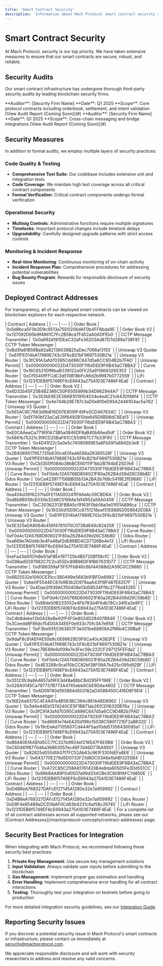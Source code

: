 ```yaml
---
title: 'Smart Contract Security'
description: 'Information about Mach Protocol smart contract security and audits'
---
```


# Smart Contract Security

At Mach Protocol, security is our top priority. We have taken extensive measures to ensure that our smart contracts are secure, robust, and reliable.

## Security Audits

Our smart contract infrastructure has undergone thorough third-party security audits by leading blockchain security firms.

<CardGroup cols={2}>
  <Card
    title="Core Contracts Audit"
    icon="shield-check"
  >
    **Auditor**: [Security Firm Name]  
    **Date**: Q1 2025  
    **Scope**: Core protocol contracts including orderbook, settlement, and intent validation  
    [View Audit Report (Coming Soon)](#)
  </Card>
  <Card
    title="Bridge Integration Audit"
    icon="bridge"
  >
    **Auditor**: [Security Firm Name]  
    **Date**: Q1 2025  
    **Scope**: Cross-chain messaging and bridge integrations  
    [View Audit Report (Coming Soon)](#)
  </Card>
</CardGroup>

## Security Measures

In addition to formal audits, we employ multiple layers of security practices:

### Code Quality & Testing

- **Comprehensive Test Suite**: Our codebase includes extensive unit and integration tests
- **Code Coverage**: We maintain high test coverage across all critical contract components
- **Formal Verification**: Critical contract components undergo formal verification

### Operational Security

- **Multisig Controls**: Administrative functions require multiple signatures
- **Timelocks**: Important protocol changes include timelock delays
- **Upgradability**: Carefully designed upgrade patterns with strict access controls

### Monitoring & Incident Response

- **Real-time Monitoring**: Continuous monitoring of on-chain activity
- **Incident Response Plan**: Comprehensive procedures for addressing potential vulnerabilities
- **Bug Bounty Program**: Rewards for responsible disclosure of security issues

## Deployed Contract Addresses

For transparency, all of our deployed smart contracts can be viewed on blockchain explorers for each respective network.

<AccordionGroup>
  <Accordion title="Ethereum (ETH) - Chain ID: 1">
    | Contract | Address |
    | --- | --- |
    | Order Book | `0x5d8bca5F0b3D9c9513a75D0206dAF0b4FF8bda95` |
    | Order Book V2 | `0x137092D65b9f4861C7Fc2B58cd7Fd52aA0ADFEb0` |
    | CCTP Message Transmitter | `0x0a992d191DEeC32aFe36203Ad87D7d289a738F81` |
    | CCTP Token Messenger | `0xBd3fa81B58Ba92a82136038B25aDec7066af3155` |
    | Uniswap V3 Quoter | `0x61fFE014bA17989E743c5F6cB21bF9697530B21e` |
    | Uniswap V3 Router | `0x3fC91A3afd70395Cd496C647d5a6CC9D4B2b7FAD` |
    | Uniswap Permit2 | `0x000000000022D473030F116dDEE9F6B43aC78BA3` |
    | Curve Router | `0x16C6521Dff6baB339122a0FE25a9116693265353` |
    | Odos Router | `0xCf5540fFFCdC3d510B18bFcA6d2b9987b0772559` |
    | LiFi Router | `0x1231DEB6f5749EF6cE6943a275A1D3E7486F4EaE` |
  </Accordion>

  <Accordion title="Unichain (UNI) - Chain ID: 130">
    | Contract | Address |
    | --- | --- |
    | Order Book V2 | `0x6D32b45F25B4B2386C50F6505999b34D962944A7` |
    | CCTP Message Transmitter | `0x353bE9E2E38AB1D19104534e4edC21c643Df86f4` |
    | CCTP Token Messenger | `0x4e744b28E787c3aD0e810eD65A24461D4ac5a762` |
    | Uniswap V3 Quoter | `0x565AC8C7863d9bB16D07E809fF49Fe5CD467634C` |
    | Uniswap V3 Router | `0xEf740bf23aCaE26f6492B10de645D6B98dC8Eaf3` |
    | Uniswap Permit2 | `0x000000000022D473030F116dDEE9F6B43aC78BA3` |
  </Accordion>

  <Accordion title="Optimism (OPT) - Chain ID: 10">
    | Contract | Address |
    | --- | --- |
    | Order Book | `0xE0CAAeaCa771691A73B5a0846DF8aB40b6Aed5df` |
    | Order Book V2 | `0x5861b75321c3f9CD25BaF61CCE59f87C77b33F90` |
    | CCTP Message Transmitter | `0x4D41f22c5a0e5c74090899E5a8Fb597a8842b3e8` |
    | CCTP Token Messenger | `0x2B4069517957735bE00ceE0fadAE88a26365528f` |
    | Uniswap V3 Quoter | `0x61fFE014bA17989E743c5F6cB21bF9697530B21e` |
    | Uniswap V3 Router | `0xCb1355ff08Ab38bBCE60111F1bb2B784bE25D7e8` |
    | Uniswap Permit2 | `0x000000000022D473030F116dDEE9F6B43aC78BA3` |
    | Curve Router | `0xF0d4c12A5768D806021F80a262B4d39d26C58b8D` |
    | Odos Router | `0xCa423977156BB05b13A2BA3b76Bc5419E2fE9680` |
    | LiFi Router | `0x1231DEB6f5749EF6cE6943a275A1D3E7486F4EaE` |
  </Accordion>

  <Accordion title="Arbitrum (ARB) - Chain ID: 42161">
    | Contract | Address |
    | --- | --- |
    | Order Book | `0xa40Ad3916237fa0FE11A500241fFA6eAc59CBD6A` |
    | Order Book V2 | `0xd8b8B056cE030b32d6C5198Ae1d14952a56A0458` |
    | CCTP Message Transmitter | `0xC30362313FBBA5cf9163F0bb16a0e01f01A896ca` |
    | CCTP Token Messenger | `0x19330d10D9Cc8751218eaf51E8885D058642E08A` |
    | Uniswap V3 Quoter | `0x61fFE014bA17989E743c5F6cB21bF9697530B21e` |
    | Uniswap V3 Router | `0x5E325eDA8064b456f4781070C0738d849c824258` |
    | Uniswap Permit2 | `0x000000000022D473030F116dDEE9F6B43aC78BA3` |
    | Curve Router | `0xF0d4c12A5768D806021F80a262B4d39d26C58b8D` |
    | Odos Router | `0xa669e7A0d4b3e4Fa48af2dE86BD4CD7126Be4e13` |
    | LiFi Router | `0x1231DEB6f5749EF6cE6943a275A1D3E7486F4EaE` |
  </Accordion>
  
  <Accordion title="Avalanche (AVAX) - Chain ID: 43114">
    | Contract | Address |
    | --- | --- |
    | Order Book | `0xeFad3dA107eBe51aFBEe197725b4B5720Bf58cfC` |
    | Order Book V2 | `0xD98ad5D97982C7C2cd55Dc89B96DF9fB67631D77` |
    | CCTP Message Transmitter | `0x8186359aF5F57FbB40c6b14A588d2A59C0C29880` |
    | CCTP Token Messenger | `0x6B25532e1060CE10cc3B0A99e5683b91BFDe6982` |
    | Uniswap V3 Quoter | `0xbe0F5544EC67e9B3b2D979aaA43f18Fd87E6257F` |
    | Uniswap V3 Router | `0x4Dae2f939ACf50408e13d58534Ff8c2776d45265` |
    | Uniswap Permit2 | `0x000000000022D473030F116dDEE9F6B43aC78BA3` |
    | Curve Router | `0xF0d4c12A5768D806021F80a262B4d39d26C58b8D` |
    | Odos Router | `0x88de50B233052e4Fb783d4F6db78Cc34fEa3e9FC` |
    | LiFi Router | `0x1231DEB6f5749EF6cE6943a275A1D3E7486F4EaE` |
  </Accordion>
  
  <Accordion title="Polygon (POL) - Chain ID: 137">
    | Contract | Address |
    | --- | --- |
    | Order Book | `0xC4b8debe12b0A28eBe92fF0F0e8024D28407B846` |
    | Order Book V2 | `0x3Ceedd8F86dcf54D0A34EEF0e933c70fc3A7e958` |
    | CCTP Message Transmitter | `0xF3be9355363857F3e001be68856A2f96b4C39Ba9` |
    | CCTP Token Messenger | `0x9daF8c91AEFAE50b9c0E69629D3F6Ca40cA3B3FE` |
    | Uniswap V3 Quoter | `0x61fFE014bA17989E743c5F6cB21bF9697530B21e` |
    | Uniswap V3 Router | `0xec7BE89e9d109e7e3Fec59c222CF297125FEFda2` |
    | Uniswap Permit2 | `0x000000000022D473030F116dDEE9F6B43aC78BA3` |
    | Curve Router | `0xF0d4c12A5768D806021F80a262B4d39d26C58b8D` |
    | Odos Router | `0x4E3288c9ca110bCC82bf38F09A7b425c095d92Bf` |
    | LiFi Router | `0x1231DEB6f5749EF6cE6943a275A1D3E7486F4EaE` |
  </Accordion>
  
  <Accordion title="Base (BASE) - Chain ID: 8453">
    | Contract | Address |
    | --- | --- |
    | Order Book | `0x35123fc9a8A4657a19FE3d48a88bCBd295FF196E` |
    | Order Book V2 | `0x026A0145Ca797737B773A4745ebb9CbE9DAe4802` |
    | CCTP Message Transmitter | `0xAD09780d193884d503182aD4588450C416D6F9D4` |
    | CCTP Token Messenger | `0x1682Ae6375C4E4A97e4B583BC394c861A46D8962` |
    | Uniswap V3 Quoter | `0x3d4e44Eb1374240CE5F1B871ab261CD16335B76a` |
    | Uniswap V3 Router | `0x3fC91A3afd70395Cd496C647d5a6CC9D4B2b7FAD` |
    | Uniswap Permit2 | `0x000000000022D473030F116dDEE9F6B43aC78BA3` |
    | Curve Router | `0xd6681e74eEA20d196c15038C580f721EF2aB6320` |
    | Odos Router | `0x19cEeAd7105607Cd444F5ad10dd51356436095a1` |
    | LiFi Router | `0x1231DEB6f5749EF6cE6943a275A1D3E7486F4EaE` |
  </Accordion>
  
  <Accordion title="BNB Smart Chain (BSC) - Chain ID: 56">
    | Contract | Address |
    | --- | --- |
    | Order Book | `0xB6A80EfAAB1d5CC7fC337b9924ef218547F6E9B8` |
    | Order Book V2 | `0xC60461f8770dAa36663057ec46F7d46D77AA9501` |
    | Uniswap V3 Quoter | `0x82825d0554fA07f7FC52Ab63c961F330fdEFa8E8` |
    | Uniswap V3 Router | `0x643770E279d5D0733F21d6DC03A8efbABf3255B4` |
    | Uniswap Permit2 | `0x000000000022D473030F116dDEE9F6B43aC78BA3` |
    | Curve Router | `0xA72C85C258A81761433B4e8da60505Fe3Dd551CC` |
    | Odos Router | `0x89b8AA89FDd0507a99d334CBe3C808fAFC7d850E` |
    | LiFi Router | `0x1231DEB6f5749EF6cE6943a275A1D3E7486F4EaE` |
  </Accordion>
  
  <Accordion title="opBNB (OPBNB) - Chain ID: 204">
    | Contract | Address |
    | --- | --- |
    | Order Book | `0xD4B8eA768327DAFcEf27145A1280e32e7a959992` |
  </Accordion>
  
  <Accordion title="Mantle (MANTLE) - Chain ID: 5000">
    | Contract | Address |
    | --- | --- |
    | Order Book | `0xD4B8eA768327DAFcEf27145A1280e32e7a959992` |
    | Odos Router | `0xD9F4e85489aDCD0bAF0Cd63b4231c6af58c26745` |
    | LiFi Router | `0x1231DEB6f5749EF6cE6943a275A1D3E7486F4EaE` |
  </Accordion>
</AccordionGroup>

<Info>
  For a complete list of all contract addresses across all supported networks, please see our [Contract Addresses](/mach/protocol-concepts/contract-addresses) page.
</Info>

## Security Best Practices for Integration

When integrating with Mach Protocol, we recommend following these security best practices:

1. **Private Key Management**: Use secure key management solutions
2. **Input Validation**: Always validate user inputs before submitting to the blockchain
3. **Gas Management**: Implement proper gas estimation and handling
4. **Error Handling**: Implement comprehensive error handling for all contract interactions
5. **Testing**: Thoroughly test your integration on testnets before going to production

For more detailed integration security guidelines, see our [Integration Guide](/mach/getting-started/integrating-mach#security).

## Reporting Security Issues

If you discover a potential security issue in Mach Protocol's smart contracts or infrastructure, please contact us immediately at security@machprotocol.com.

We appreciate responsible disclosure and will work with security researchers to address and resolve any valid concerns.
